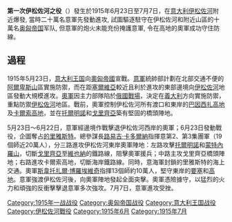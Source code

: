 {{Unreferenced |time=2007-10-10T17:46:46+00:00 }}
{{Infobox Military Conflict
|conflict=第一次伊松佐河之役
|partof=[[義大利戰役_(第一次世界大戰)|義大利戰線]]<BR>([[第一次世界大戰|第一次世界大戰]])
|image=[[File:Italian_Front_1915-1917.jpg|300px]]
|caption=Eleven Battles of the Isonzo<BR>1915年6月—1917年9月
|date=1915年6月23日—7月7日
|place=[[伊松佐河|伊松佐河]]，[[義大利|義大利]]東北（由Monte Krn至Adria）
|result=奧匈帝國勝利
|combatant1=[[File:Flag_of_Italy_(1861-1946)_crowned.svg|22px]] [[意大利王國|意大利]] 
|combatant2=[[File:Austria-Hungary-flag-1869-1914-naval-1786-1869-merchant.svg|22px]] [[奧匈帝國|奧匈帝國]] 
|commander1=[[路易吉·卡多爾納|路易吉·卡多爾納]]<br>[[埃曼努埃莱·菲利贝托_(奥斯塔公爵)|埃曼努埃莱·菲利贝托]]<br>{{link-en|彼得罗·弗鲁戈尼|Pietro Frugoni}}
|commander2=[[斯韋托扎爾·博羅埃維奇|斯韋托扎爾·博羅埃維奇]]<br>Géza Lukachich von Somorja<br>{{link-de|吉多·诺瓦克·冯·阿里恩蒂|Guido Novak von Arienti}}
|strength1=225,000 (18 divisions, 252 battalions, 111 cavalry squadrons, 700 guns) 
|strength2=115,000 (8 divisions, 84 battalions, 13 cavalry squadrons, 356 guns)
|casualties1=16,000 
|casualties2=10,000
}}
{{Campaignbox 意大利戰役 (第一次世界大戰)}}

'''第一次伊松佐河之役'''（{{lang|en|First Battle of the Isonzo}}）發生於1915年6月23日至7月7日，在[[意大利|意大利]][[伊松佐河|伊松佐河]]附近爆發, 當時二十萬名意軍先發動進攻, 試圖驅逐駐守在伊松佐河和附近山區的十萬名[[奥匈帝国|奥匈帝国]]军队, 但意軍的炮火未能充份掩護意軍, 令在高地的奧軍成功守住防線。

== 過程 ==

1915年5月23日，[[意大利王國_(1861年–1946年)|意大利王国]]向[[奧匈帝國|奧匈帝國]]宣戰。[[意軍|意軍]]統帥部計劃在北部交通不便的[[阿爾卑斯山|阿爾卑斯山]]區實施防禦，而在距[[塞爾維亞|塞爾維亞]]較近且利於進攻的東部邊境向[[伊松佐河|伊松佐河]]地區發動大規模進攻。[[奧軍|奧軍]]因主力部隊陷於[[俄國戰場|俄國戰場]]，決定在[[義大利|義大利]]方向實施防禦，重點防禦[[伊松佐河|伊松佐河]]地區。戰前，奧軍控制伊松佐河所有渡口和東岸的[[巴因西扎高地|巴因西扎高地]]及[[卡爾索高地|卡爾索高地]]，並在[[托爾明諾|托爾明諾]]和[[戈里齊亞|戈里齊亞]]築有堅固的橋頭陣地。

5月23日～6月22日，意軍經邊境作戰擊退伊松佐河西岸的奧軍；6月23日發動戰役，企圖奪占[[的里雅斯特|的里雅斯特]]。總參謀長[[路易吉·卡多爾納|路易吉·卡多爾納]]指揮意第2、第3集團軍（19個師近20萬人），分三路進攻伊松佐河東岸奧軍陣地：左路攻擊[[托爾明諾|托爾明諾]]和[[蒙特內羅山|蒙特內羅山]]，切斷[[戈里齊亞|戈里齊亞]]至[[維也納|維也納]]的鐵路線，阻擊奧軍援兵；中路主攻戈里齊亞橋頭陣地；右路進攻卡爾索高地，切斷海岸鐵路線。同時，意海軍封鎖的里雅斯特的海上交通。奧軍[[斯韋托扎爾·博羅埃維奇|斯韋托扎爾·博羅埃維奇]]指揮13個師約10萬人，堅守東岸的[[要塞|要塞]]和[[高地|高地]]。意軍強渡伊松佐河後，向奧軍陣地發起全面突擊。奧軍憑險據守，以猛烈的火力和頑強的反衝擊擊退意軍多次強攻。7月7日，意軍進攻受挫。

[[Category:1915年一战战役|Category:1915年一战战役]]
[[Category:奥匈帝国战役|Category:奥匈帝国战役]]
[[Category:意大利王国战役|Category:意大利王国战役]]
[[Category:伊松佐河戰役|Category:伊松佐河戰役]]
[[Category:1915年6月|Category:1915年6月]]
[[Category:1915年7月|Category:1915年7月]]